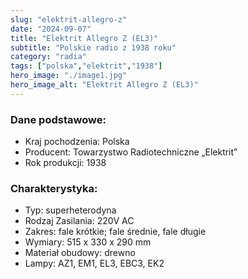 ```yaml
---
slug: "elektrit-allegro-z"
date: "2024-09-07"
title: "Elektrit Allegro Z (EL3)"
subtitle: "Polskie radio z 1938 roku"
category: "radia"
tags: ["polska","elektrit","1938"]
hero_image: "./image1.jpg"
hero_image_alt: "Elektrit Allegro Z (EL3)"
---
```


### Dane podstawowe:

- Kraj pochodzenia: Polska
- Producent: Towarzystwo Radiotechniczne „Elektrit”
- Rok produkcji: 1938

### Charakterystyka:

- Typ: superheterodyna
- Rodzaj Zasilania: 220V AC
- Zakres: fale krótkie; fale średnie, fale długie
- Wymiary: 515 x 330 x 290 mm
- Materiał obudowy: drewno
- Lampy: AZ1, EM1, EL3, EBC3, EK2
